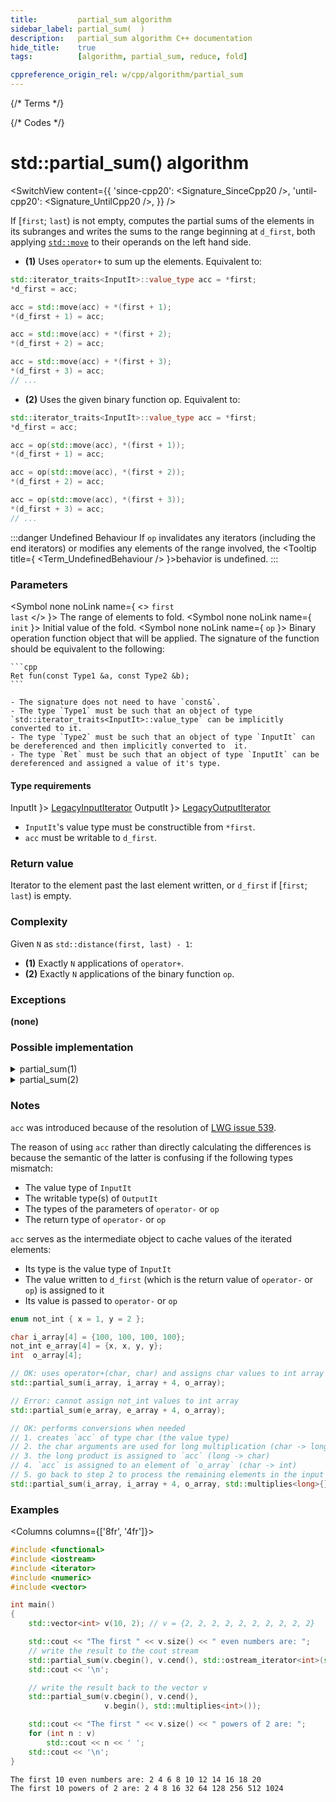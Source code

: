 ```yaml
---
title:         partial_sum algorithm
sidebar_label: partial_sum(  )
description:   partial_sum algorithm C++ documentation
hide_title:    true
tags:          [algorithm, partial_sum, reduce, fold]

cppreference_origin_rel: w/cpp/algorithm/partial_sum
---
```



{/* Terms */}


{/* Codes */}


# std::partial_sum() algorithm

<SwitchView content={{
  'since-cpp20': <Signature_SinceCpp20 />,
  'until-cpp20': <Signature_UntilCpp20 />,
}} />

If [`first`; `last`) is not empty, computes the partial sums of the elements in its subranges and writes the sums to the range beginning at `d_first`, <Since v='cpp11'>both applying <a href="#"><code>std::move</code></a> to their operands on the left hand side</Since>.

  - **(1)** Uses `operator+` to sum up the elements. Equivalent to:
  ```cpp
  std::iterator_traits<InputIt>::value_type acc = *first;
  *d_first = acc;

  acc = std::move(acc) + *(first + 1);
  *(d_first + 1) = acc;

  acc = std::move(acc) + *(first + 2);
  *(d_first + 2) = acc;

  acc = std::move(acc) + *(first + 3);
  *(d_first + 3) = acc;
  // ...
  ```

  - **(2)** Uses the given binary function op. Equivalent to:
  ```cpp
  std::iterator_traits<InputIt>::value_type acc = *first;
  *d_first = acc;

  acc = op(std::move(acc), *(first + 1));
  *(d_first + 1) = acc;

  acc = op(std::move(acc), *(first + 2));
  *(d_first + 2) = acc;

  acc = op(std::move(acc), *(first + 3));
  *(d_first + 3) = acc;
  // ...
  ```

:::danger Undefined Behaviour
If `op` invalidates any iterators (including the end iterators) or modifies any elements of the range involved, the <Tooltip title={ <Term_UndefinedBehaviour /> }>behavior is undefined</Tooltip>.
:::

### Parameters

<SymbolTable>

  <Symbol none noLink name={ <> <code>first</code> <br/> <code>last</code> </> }>
    The range of elements to fold.
  </Symbol>
  <Symbol none noLink name={ <code>init</code> }>
    Initial value of the fold.
  </Symbol>
  <Symbol none noLink name={ <code>op</code> }>
    Binary operation function object that will be applied.
    The signature of the function should be equivalent to the following:

    ```cpp
    Ret fun(const Type1 &a, const Type2 &b);
    ```

    - The signature does not need to have `const&`.
    - The type `Type1` must be such that an object of type `std::iterator_traits<InputIt>::value_type` can be implicitly converted to it.
    - The type `Type2` must be such that an object of type `InputIt` can be dereferenced and then implicitly converted to  it.
    - The type `Ret` must be such that an object of type `InputIt` can be dereferenced and assigned a value of it's type.
  </Symbol>
</SymbolTable>

#### Type requirements

<SymbolTable>
  <Symbol none noLink name={ <code>InputIt</code> }>
    <a href="/docs/named_req/LegacyInputIterator">LegacyInputIterator</a>
  </Symbol>
  <Symbol none noLink name={ <code>OutputIt</code> }>
    <a href="/docs/named_req/LegacyOutputIterator">LegacyOutputIterator</a>
  </Symbol>
</SymbolTable>

- `InputIt`'s value type must be constructible from `*first`.
- `acc` must be writable to `d_first`.

### Return value

Iterator to the element past the last element written, or `d_first` if [`first`; `last`) is empty.

### Complexity

Given `N` as `std::distance(first, last) - 1`:

- **(1)** Exactly `N` applications of `operator+`.
- **(2)** Exactly `N` applications of the binary function `op`.

### Exceptions

**(none)**

### Possible implementation

<details>
<summary>partial_sum(1)</summary>

```cpp
template<class InputIt, class OutputIt>
constexpr // since C++20
OutputIt partial_sum(InputIt first, InputIt last, OutputIt d_first)
{
    if (first == last)
        return d_first;

    typename std::iterator_traits<InputIt>::value_type sum = *first;
    *d_first = sum;

    while (++first != last)
    {
        sum = std::move(sum) + *first; // std::move since C++11
        *++d_first = sum;
    }

    return ++d_first;

    // or, since C++14:
    // return std::partial_sum(first, last, d_first, std::plus<>());
}
```

</details>

<details>
<summary>partial_sum(2)</summary>

```cpp
template<class InputIt, class OutputIt, class BinaryOperation>
constexpr // since C++20
OutputIt partial_sum(InputIt first, InputIt last, OutputIt d_first, BinaryOperation op)
{
    if (first == last)
        return d_first;

    typename std::iterator_traits<InputIt>::value_type acc = *first;
    *d_first = acc;

    while (++first != last)
    {
        acc = op(std::move(acc), *first); // std::move since C++11
        *++d_first = acc;
    }

    return ++d_first;
}
```

</details>

### Notes

`acc` was introduced because of the resolution of [LWG issue 539](https://cplusplus.github.io/LWG/issue539).

The reason of using `acc` rather than directly calculating the differences is because the semantic of the latter is confusing if the following types mismatch:
- The value type of `InputIt`
- The writable type(s) of `OutputIt`
- The types of the parameters of `operator-` or `op`
- The return type of `operator-` or `op`

`acc` serves as the intermediate object to cache values of the iterated elements:
- Its type is the value type of `InputIt`
- The value written to `d_first` (which is the return value of `operator-` or `op`) is assigned to it
- Its value is passed to `operator-` or `op`

```cpp
enum not_int { x = 1, y = 2 };

char i_array[4] = {100, 100, 100, 100};
not_int e_array[4] = {x, x, y, y};
int  o_array[4];

// OK: uses operator+(char, char) and assigns char values to int array
std::partial_sum(i_array, i_array + 4, o_array);

// Error: cannot assign not_int values to int array
std::partial_sum(e_array, e_array + 4, o_array);

// OK: performs conversions when needed
// 1. creates `acc` of type char (the value type)
// 2. the char arguments are used for long multiplication (char -> long)
// 3. the long product is assigned to `acc` (long -> char)
// 4. `acc` is assigned to an element of `o_array` (char -> int)
// 5. go back to step 2 to process the remaining elements in the input range
std::partial_sum(i_array, i_array + 4, o_array, std::multiplies<long>{});
```

### Examples

<Columns columns={['8fr', '4fr']}>
<div>

```cpp title='Main.cpp' showLineNumbers
#include <functional>
#include <iostream>
#include <iterator>
#include <numeric>
#include <vector>

int main()
{
    std::vector<int> v(10, 2); // v = {2, 2, 2, 2, 2, 2, 2, 2, 2, 2}

    std::cout << "The first " << v.size() << " even numbers are: ";
    // write the result to the cout stream
    std::partial_sum(v.cbegin(), v.cend(), std::ostream_iterator<int>(std::cout, " "));
    std::cout << '\n';

    // write the result back to the vector v
    std::partial_sum(v.cbegin(), v.cend(),
                     v.begin(), std::multiplies<int>());

    std::cout << "The first " << v.size() << " powers of 2 are: ";
    for (int n : v)
        std::cout << n << ' ';
    std::cout << '\n';
}
```

</div>
<div>

```plaintext title="Output"
The first 10 even numbers are: 2 4 6 8 10 12 14 16 18 20 
The first 10 powers of 2 are: 2 4 8 16 32 64 128 256 512 1024
```

</div>
</Columns>
